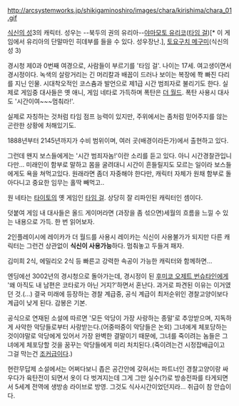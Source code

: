 http://arcsystemworks.jp/shikigaminoshiro/images/chara/kirishima/chara_01.gif

[[식신의 성]]3의 캐릭터. 성우는 --북두의 권의 유리아--[[야마모토 유리코]]([[타임 걸]])[* 이 게임에서 유리아의 단말마인 히데부를 들을 수 있다. 성우장난.], [[토요구치 메구미]](식신의 성 3)

경시청 제0과 0번째 여경으로, 사람들이 부르기를 '타임 걸'. 나이는 17세. 여고생이면서 경시정이다. 녹색의 살랑거리는 긴 머리칼과 배꼽이 드러나 보이는 복장에 쫙 빠진 다리를 지닌 인물. 시대착오적인 코스츔과 발언으로 제1급 시간 범죄자로 불리기도 한다. 실제로 게임중 대사들은 옛 애니, 게임 네타로 가득하며 폭탄은 [[더 월드]]. 폭탄 사용시 대사도 '시간이여~~~멈춰라!'.

실제로 자칭하는 것처럼 타임 점프 능력이 있지만, 주위에서는 좀처럼 믿어주지를 않는 곤란한 상황에 처해있기도.

1888년부터 2145년까지가 수비 범위이며, 여러 곳(배경이라든가)에서 출현하고 있다.

그런데 왠지 보스들에게는 '시간 범죄자놈!'이란 소리를 듣고 있다. 아니 시간경찰관입니다만... 미래인이 함부로 말하고 몸을 굴려대니 시간이 흔들릴지도 모르는 일이라 보스들에게도 욕을 쳐먹고있다. 원래라면 좀더 자중해야 한다만, 캐릭터 자체가 원채 함부로 돌아다니고 중요한 임무는 홀딱 빼먹고..

원 네타는 [[타이토]]의 옛 게임인 [[타임 걸]]. 상당히 잘 리파인된 캐릭터인 셈이다.

덧붙여 게임 내 대사들은 올드 게이머라면 (과장을 좀 섞으면)세월의 흐름을 느낄 수 있는 내용으로 가득. 한 번 읽어보자.

2인플레이시에 레이카가 더 월드를 사용시 레이카는 식신이 사용불가가 되지만 다른 캐릭터는 그런건 상관없이 '''식신이 사용가능'''하다. 멈춰놓고 두들겨 패자.

김미희 2식, 에밀리오 2식 등 빠른고 강력한 속공이 가능한 캐릭터와 함께하면...

엔딩에선 3002년의 경시청으로 돌아가는데, 경시정이 된 [[후미코 오제트 번슈타인]]에게 '왜 아직도 내 남편은 코타로가 아닌 거지?'하면서 혼난다. 과거로 파견된 이유는 이거였던 것.(…) 결국 미래에 등장하는 경찰 계급중, 공식 계급이 최저순위인 경찰고양이보다 계급이 낮게 된다. 감봉은 기본.

공식으로 연재된 소설에 따르면 '모든 악당이 가장 사랑하는 종말'로 추앙받으며, 지독하게 사악한 악당들로부터 사랑받는다.(어중떠중이 악당들은 논외) 그녀에게 체포당하는 것이야말로 악당에게 있어서 가장 완벽한 결말이기 때문에, 그녀를 죽이려는 놈들은 그녀에게 체포당할 것을 꿈꾸는 악당들에게 미리 처치된다.(죽이려는건 시정잡배급이고 그걸 막는건 [[조커]]급이다.)

현란무답제 소설에서는 어쩌다보니 좁은 공간안에 갖혀서는 파트너인 경찰고양이랑 싸우다가 육탄전이 되면서 옷이 다 벗겨지는데 그게 그만 실수(?)로 방송전파를 타게되면서 5세계 전역에 생방송 라이브로 방영. 그것도 식사시간이었던지라... 취급이 참 안습이다.
